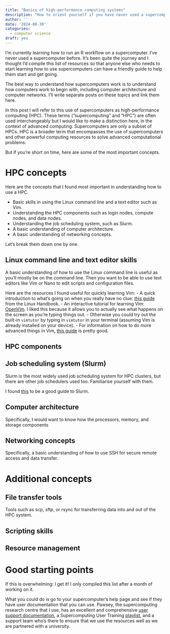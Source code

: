 ```yaml
---
title: "Basics of high-performance computing systems"
description: "How to orient yourself if you have never used a supercomputer."
author: ''
date: '2024-08-30'
categories: 
  - computer science
draft: yes
---
```


I'm currently learning how to run an R workflow on a supercomputer. I've never used a supercomputer before. It's been quite the journey and I thought I'd compile this list of resources so that anyone else who needs to start learning how to use supercomputers can have a friendly guide to help them start and get going. 

The best way to understand how supercomputers work is to understand how computers work to begin with, including computer architecture and computer networks. I'll write separate posts on these topics and link them here.

In this post I will refer to this use of supercomputers as high-performance computing (HPC). 
These terms ("supercomputing" and "HPC") are often used interchangeably but I would like to make a distinction here, in the context of advanced computing.
Supercomputers are only a subset of HPCs. HPC is a broader term that encompasses the use of supercomputers and other powerful computing resources to solve advanced computational problems. 

But if you're short on time, here are some of the most important concepts.

# HPC concepts

Here are the concepts that I found most important in understanding how to use a HPC. 

- Basic skills in using the Linux command line and a text editor such as Vim. 
- Understanding the HPC components such as login nodes, compute nodes, and data nodes.
- Understanding the job scheduling system, such as Slurm.
- A basic understanding of computer architecture.
- A basic understanding of networking concepts. 

Let's break them down one by one. 

## Linux command line and text editor skills

A basic understanding of how to use the Linux command line is useful as you'll mostly be on the command line. Then you want to be able to use text editors like Vim or Nano to edit scripts and configuration files.

Here are the resources I found useful for quickly learning Vim:
- A quick introduction to what's going on when you really have no clue: [this guide](https://linuxhandbook.com/basic-vim-commands/) from the Linux Handbook.
- An interactive tutorial for learning Vim: [OpenVim](https://www.openvim.com/). I liked this because it allows you to actually see what happens on the screen as you're typing things out. 
- Otherwise you could try out the built-in `vimtutor` by typing in `vimtutor` in your terminal (assuming Vim is already installed on your device).
- For information on how to do more advanced things in Vim, [this guide](https://learnvim.irian.to/) is pretty good.

## HPC components

## Job scheduling system (Slurm)

Slurm is the most widely used job scheduling system for HPC clusters, but there are other job schedulers used too. Familiarise yourself with them.

I found [this](https://slurm.schedmd.com/quickstart.html) to be a good guide to Slurm.

## Computer architecture

Specifically, I would want to know how the processors, memory, and storage components

## Networking concepts

Specifically, a basic understanding of how to use SSH for secure remote access and data transfer.

# Additional concepts

## File transfer tools

Tools such as scp, sftp, or rsync for transferring data into and out of the HPC system.

## Scripting skills

## Resource management

# Good starting points

If this is overwhelming: I get it! I only compiled this list after a month of working on it.

What you could do is go to your supercomputer's help page and see if they have user documentation that you can use. Pawsey, the supercomputing research centre that I use, has an excellent and comprehensive [user support documentation](https://pawsey.atlassian.net/wiki/spaces/US/overview), a Supercomputing User Training [playlist](https://www.youtube.com/playlist?list=PLmu61dgAX-aYlqIy2VgH8s8UD2oUIA3KS), and a support team who's there to ensure that we use the resources well as we are partnered with a university.